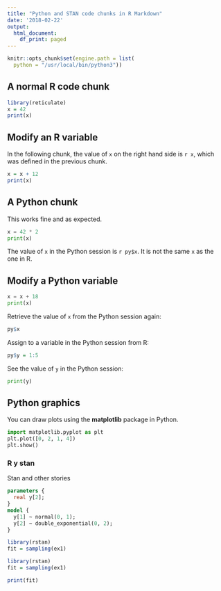 ```yaml
---
title: "Python and STAN code chunks in R Markdown"
date: '2018-02-22'
output:
  html_document:
    df_print: paged
---
```


```r
knitr::opts_chunk$set(engine.path = list(
  python = "/usr/local/bin/python3"))
```


## A normal R code chunk

```r
library(reticulate)
x = 42
print(x)
```

## Modify an R variable

In the following chunk, the value of `x` on the right hand side
is `r x`, which was defined in the previous chunk.

```r
x = x + 12
print(x)
```

## A Python chunk

This works fine and as expected. 

```python
x = 42 * 2
print(x) 
```

The value of `x` in the Python session is `r py$x`.
It is not the same `x` as the one in R.

## Modify a Python variable

```python
x = x + 18 
print(x)
```

Retrieve the value of `x` from the Python session again:

```r
py$x
```

Assign to a variable in the Python session from R:

```r
py$y = 1:5
```

See the value of `y` in the Python session:

```python
print(y)
```

## Python graphics

You can draw plots using the **matplotlib** package in Python.

```python
import matplotlib.pyplot as plt
plt.plot([0, 2, 1, 4])
plt.show()
```

### R y stan

Stan and other stories

```stan
parameters {
  real y[2];
}
model {
  y[1] ~ normal(0, 1);
  y[2] ~ double_exponential(0, 2);
}
```

```r
library(rstan)
fit = sampling(ex1)
```

```r
library(rstan)
fit = sampling(ex1)
```

```r
print(fit)
```


